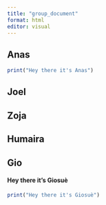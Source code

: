 ```yaml
---
title: "group_document"
format: html
editor: visual
---
```


## Anas

```r
print("Hey there it's Anas")
```

## Joel

## Zoja

## Humaira

## Gio

#### Hey there it's Giosuè

```r
print("Hey there it's Giosuè")
```
